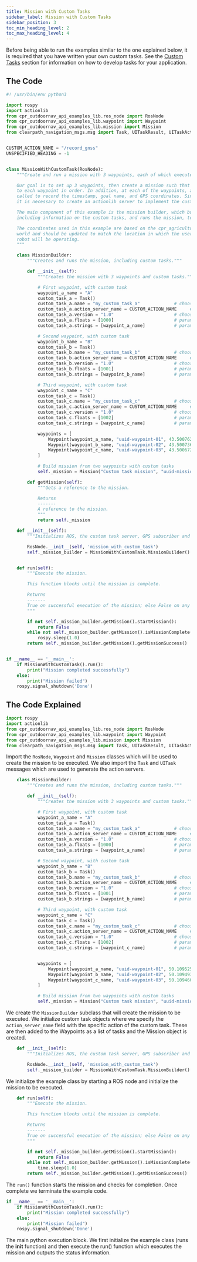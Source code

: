 ---
title: Mission with Custom Tasks
sidebar_label: Mission with Custom Tasks
sidebar_position: 3
toc_min_heading_level: 2
toc_max_heading_level: 4
---

Before being able to run the examples similar to the one explained below, it is required that you have written your own custom tasks. See the
[Custom Tasks](../../features/custom_tasks.mdx) section for information on how to develop tasks for your application.

## The Code

``` python
#! /usr/bin/env python3

import rospy
import actionlib
from cpr_outdoornav_api_examples_lib.ros_node import RosNode
from cpr_outdoornav_api_examples_lib.waypoint import Waypoint
from cpr_outdoornav_api_examples_lib.mission import Mission
from clearpath_navigation_msgs.msg import Task, UITaskResult, UITaskAction


CUSTOM_ACTION_NAME = "/record_gnss"
UNSPECIFIED_HEADING = -1


class MissionWithCustomTask(RosNode):
    """Create and run a mission with 3 waypoints, each of which executes a custom task.

    Our goal is to set up 3 waypoints, then create a mission such that the robot drives
    to each waypoint in order. In addition, at each of the waypoints, a custom task will be
    called to record the timestamp, goal name, and GPS coordinates. Since this is a custom task,
    it is necessary to create an actionlib server to implement the custom task.

    The main component of this example is the mission builder, which builds up the set of goals, 
    including information on the custom tasks, and runs the mission, to execute the custom task.

    The coordinates used in this example are based on the cpr_agriculture_gazebo
    world and should be updated to match the location in which the user's
    robot will be operating.
    """

    class MissionBuilder:
        """Creates and runs the mission, including custom tasks."""

        def __init__(self):
            """Creates the mission with 3 waypoints and custom tasks."""

            # First waypoint, with custom task
            waypoint_a_name = "A"
            custom_task_a = Task()
            custom_task_a.name = "my_custom_task_a"             # choose any name here
            custom_task_a.action_server_name = CUSTOM_ACTION_NAME     # must match server name
            custom_task_a.version = "1.0"                       # choose any version
            custom_task_a.floats = [1000]                       # param: unique ID
            custom_task_a.strings = [waypoint_a_name]           # param: goal name

            # Second waypoint, with custom task
            waypoint_b_name = "B"
            custom_task_b = Task()
            custom_task_b.name = "my_custom_task_b"             # choose any name here
            custom_task_b.action_server_name = CUSTOM_ACTION_NAME     # must match server name
            custom_task_b.version = "1.0"                       # choose any version
            custom_task_b.floats = [1001]                       # param: unique ID
            custom_task_b.strings = [waypoint_b_name]           # param: goal name

            # Third waypoint, with custom task
            waypoint_c_name = "C"
            custom_task_c = Task()
            custom_task_c.name = "my_custom_task_c"             # choose any name here
            custom_task_c.action_server_name = CUSTOM_ACTION_NAME     # must match server name
            custom_task_c.version = "1.0"                       # choose any version
            custom_task_c.floats = [1002]                       # param: unique ID
            custom_task_c.strings = [waypoint_c_name]           # param: goal name

            waypoints = [
                Waypoint(waypoint_a_name, "uuid-waypoint-01", 43.50076203007681, -80.546296281104, UNSPECIFIED_HEADING),
                Waypoint(waypoint_b_name, "uuid-waypoint-02", 43.50073600330896, -80.54621215801687, UNSPECIFIED_HEADING, [custom_task_b]),
                Waypoint(waypoint_c_name, "uuid-waypoint-03", 43.50067256664828, -80.5462159469465, UNSPECIFIED_HEADING, [custom_task_c]),
            ]

            # Build mission from two waypoints with custom tasks
            self._mission = Mission("Custom task mission", "uuid-mission-1", waypoints)

        def getMission(self):
            """Gets a reference to the mission.

            Returns
            -------
            A reference to the mission.
            """
            return self._mission

    def __init__(self):
        """Initializes ROS, the custom task server, GPS subscriber and mission."""

        RosNode.__init__(self, 'mission_with_custom_task')
        self._mission_builder = MissionWithCustomTask.MissionBuilder()


    def run(self):
        """Execute the mission.

        This function blocks until the mission is complete.

        Returns
        -------
        True on successful execution of the mission; else False on any error.
        """

        if not self._mission_builder.getMission().startMission():
            return False
        while not self._mission_builder.getMission().isMissionComplete():
            rospy.sleep(1.0)
        return self._mission_builder.getMission().getMissionSuccess()


if __name__ == '__main__':
    if MissionWithCustomTask().run():
        print("Mission completed successfully")
    else:
        print("Mission failed")
    rospy.signal_shutdown('Done')
```

## The Code Explained

``` python
import rospy
import actionlib
from cpr_outdoornav_api_examples_lib.ros_node import RosNode
from cpr_outdoornav_api_examples_lib.waypoint import Waypoint
from cpr_outdoornav_api_examples_lib.mission import Mission
from clearpath_navigation_msgs.msg import Task, UITaskResult, UITaskAction
```

Import the `RosNode`, `Waypoint` and `Mission` classes which will be used to create the mission to be executed. 
We also import the `Task` and `UITask` messages which are used to generate the action servers. 

``` python
    class MissionBuilder:
        """Creates and runs the mission, including custom tasks."""

        def __init__(self):
            """Creates the mission with 3 waypoints and custom tasks."""

            # First waypoint, with custom task
            waypoint_a_name = "A"
            custom_task_a = Task()
            custom_task_a.name = "my_custom_task_a"             # choose any name here
            custom_task_a.action_server_name = CUSTOM_ACTION_NAME     # must match server name
            custom_task_a.version = "1.0"                       # choose any version
            custom_task_a.floats = [1000]                       # param: unique ID
            custom_task_a.strings = [waypoint_a_name]           # param: goal name

            # Second waypoint, with custom task
            waypoint_b_name = "B"
            custom_task_b = Task()
            custom_task_b.name = "my_custom_task_b"             # choose any name here
            custom_task_b.action_server_name = CUSTOM_ACTION_NAME     # must match server name
            custom_task_b.version = "1.0"                       # choose any version
            custom_task_b.floats = [1001]                       # param: unique ID
            custom_task_b.strings = [waypoint_b_name]           # param: goal name

            # Third waypoint, with custom task
            waypoint_c_name = "C"
            custom_task_c = Task()
            custom_task_c.name = "my_custom_task_c"             # choose any name here
            custom_task_c.action_server_name = CUSTOM_ACTION_NAME     # must match server name
            custom_task_c.version = "1.0"                       # choose any version
            custom_task_c.floats = [1002]                       # param: unique ID
            custom_task_c.strings = [waypoint_c_name]           # param: goal name


            waypoints = [
                Waypoint(waypoint_a_name, "uuid-waypoint-01", 50.1095255, -97.3192484, UNSPECIFIED_HEADING, [custom_task_a]),
                Waypoint(waypoint_b_name, "uuid-waypoint-02", 50.1094938, -97.3191085, UNSPECIFIED_HEADING, [custom_task_b]),
                Waypoint(waypoint_c_name, "uuid-waypoint-03", 50.1094600, -97.3192100, UNSPECIFIED_HEADING, [custom_task_c]),
            ]

            # Build mission from two waypoints with custom tasks
            self._mission = Mission("Custom task mission", "uuid-mission-1", waypoints)
```

We create the `MissionBuilder` subclass that will create the mission to be executed. We initialize custom task objects 
where we specify the `action_server_name` field with the specific action of the custom task. These are then added to the
Waypoints as a list of tasks and the Mission object is created.

``` python
    def __init__(self):
        """Initializes ROS, the custom task server, GPS subscriber and mission."""

        RosNode.__init__(self, 'mission_with_custom_task')
        self._mission_builder = MissionWithCustomTask.MissionBuilder()
```

We initialize the example class by starting a ROS node and initialize the mission to be executed.

``` python
    def run(self):
        """Execute the mission.

        This function blocks until the mission is complete.

        Returns
        -------
        True on successful execution of the mission; else False on any error.
        """

        if not self._mission_builder.getMission().startMission():
            return False
        while not self._mission_builder.getMission().isMissionComplete():
            time.sleep(1.0)
        return self._mission_builder.getMission().getMissionSuccess()
```

The `run()` function starts the mission and checks for completion. Once complete we terminate the example code.

``` python
if __name__ == '__main__':
    if MissionWithCustomTask().run():
        print("Mission completed successfully")
    else:
        print("Mission failed")
    rospy.signal_shutdown('Done')
```

The main python execution block. We first initialize the example class (runs the __init__ function) and then execute the run() function which
executes the mission and outputs the status information.


